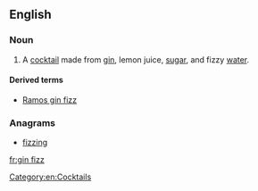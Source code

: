==English==

===Noun===
{{en-noun|es|sg=[[gin]] [[fizz]]}}

# A [[cocktail]] made from [[gin]], lemon juice, [[sugar]], and fizzy [[water]].

====Derived terms====
* [[Ramos gin fizz]]

===Anagrams===
* [[fizzing#English|fizzing]]

[[Category:en:Cocktails]]

[[fr:gin fizz]]